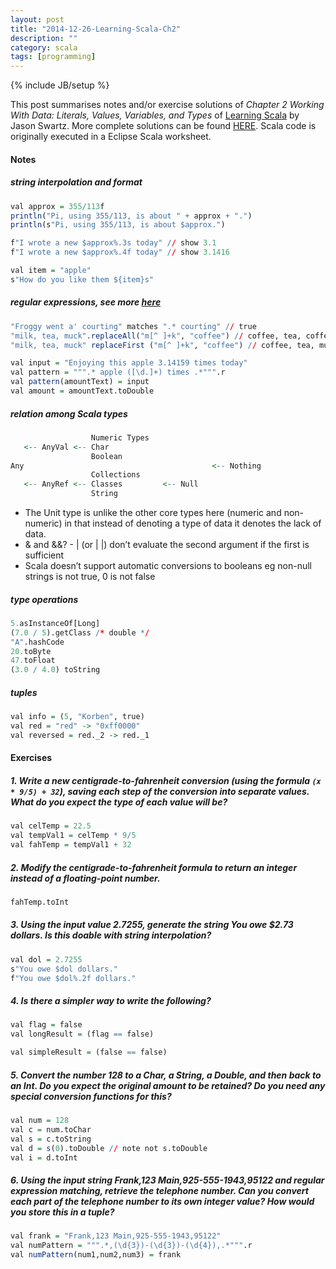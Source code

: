 ```yaml
---
layout: post
title: "2014-12-26-Learning-Scala-Ch2"
description: ""
category: scala
tags: [programming]
---
```

{% include JB/setup %}

This post summarises notes and/or exercise solutions of _Chapter 2 Working With Data: Literals, Values, Variables, and Types_ of [Learning Scala](http://chimera.labs.oreilly.com/books/1234000001798/index.html) by  Jason Swartz. More complete solutions can be found [HERE](https://github.com/swartzrock/LearningScalaMaterials). Scala code is originally executed in a Eclipse Scala worksheet.

#### Notes

##### string interpolation and format

```r
val approx = 355/113f
println("Pi, using 355/113, is about " + approx + ".")
println(s"Pi, using 355/113, is about $approx.")

f"I wrote a new $approx%.3s today" // show 3.1
f"I wrote a new $approx%.4f today" // show 3.1416

val item = "apple"
s"How do you like them ${item}s"
```

##### regular expressions, see more [here](http://www.javacodegeeks.com/2011/10/scala-tutorial-regular-expressions.html)

```r
"Froggy went a' courting" matches ".* courting" // true
"milk, tea, muck".replaceAll("m[^ ]+k", "coffee") // coffee, tea, coffee
"milk, tea, muck" replaceFirst ("m[^ ]+k", "coffee") // coffee, tea, muck

val input = "Enjoying this apple 3.14159 times today"
val pattern = """.* apple ([\d.]+) times .*""".r
val pattern(amountText) = input
val amount = amountText.toDouble
```

##### relation among Scala types

```r
                  Numeric Types
   <-- AnyVal <-- Char
                  Boolean
Any                                          <-- Nothing
                  Collections
   <-- AnyRef <-- Classes         <-- Null
                  String
```

- The Unit type is unlike the other core types here (numeric and non-numeric) in that instead of denoting a type of data it denotes the lack of data.
- & and &&? - | (or | |) don't evaluate the second argument if the first is sufficient
- Scala doesn't support automatic conversions to booleans eg non-null strings is not true, 0 is not false

##### type operations

```r
5.asInstanceOf[Long]
(7.0 / 5).getClass /* double */
"A".hashCode
20.toByte
47.toFloat
(3.0 / 4.0) toString
```

##### tuples

```r
val info = (5, "Korben", true)
val red = "red" -> "0xff0000"
val reversed = red._2 -> red._1
```

#### Exercises

##### 1. Write a new centigrade-to-fahrenheit conversion (using the formula `(x * 9/5) + 32`), saving each step of the conversion into separate values. What do you expect the type of each value will be?

```r
val celTemp = 22.5
val tempVal1 = celTemp * 9/5
val fahTemp = tempVal1 + 32
```

##### 2. Modify the centigrade-to-fahrenheit formula to return an integer instead of a floating-point number.

```r
fahTemp.toInt
```

##### 3. Using the input value 2.7255, generate the string **You owe $2.73 dollars**. Is this doable with string interpolation?

```r
val dol = 2.7255
s"You owe $dol dollars."
f"You owe $dol%.2f dollars."
```

##### 4. Is there a simpler way to write the following?

```r
val flag = false
val longResult = (flag == false)

val simpleResult = (false == false)
```

##### 5. Convert the number 128 to a Char, a String, a Double, and then back to an Int. Do you expect the original amount to be retained? Do you need any special conversion functions for this?

```r
val num = 128
val c = num.toChar
val s = c.toString
val d = s(0).toDouble // note not s.toDouble
val i = d.toInt
```

##### 6. Using the input string **Frank,123 Main,925-555-1943,95122** and regular expression matching, retrieve the telephone number. Can you convert each part of the telephone number to its own integer value? How would you store this in a tuple?

```r
val frank = "Frank,123 Main,925-555-1943,95122"
val numPattern = """.*,(\d{3})-(\d{3})-(\d{4}),.*""".r
val numPattern(num1,num2,num3) = frank
```